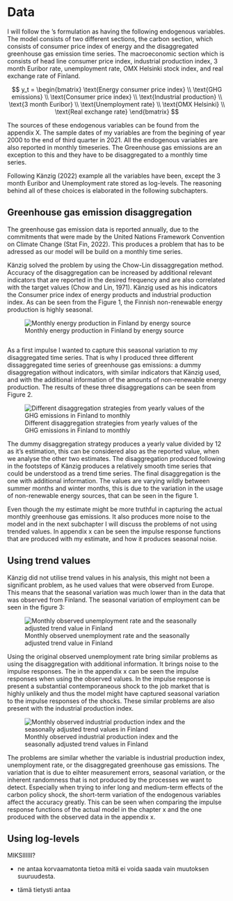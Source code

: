 # Data

I will follow the \citeauthor{kaenzig2022}'s formulation as having the following endogenous variables. The model consists of two different sections, the carbon section, which consists of consumer price index of energy and the disaggregated greenhouse gas emission time series. The macroeconomic section which is consists of head line consumer price index, industrial production index, 3 month Euribor rate, unemployment rate, OMX Helsinki stock index, and real exchange rate of Finland.


$$
y_t =
\begin{bmatrix}
\text{Energy consumer price index} \\
\text{GHG emissions} \\
\text{Consumer price index} \\
\text{Industrial production} \\
\text{3 month Euribor} \\
\text{Unemployment rate} \\
\text{OMX Helsinki} \\
\text{Real exchange rate}
\end{bmatrix}
$$

The sources of these endogenous variables can be found from the appendix X. The sample dates of my variables are from the begining of year 2000 to the end of third quarter in 2021. All the endogenous variables are also reported in monthly timeseries. The Greenhouse gas emissions are an exception to this and they have to be disaggregated to a monthly time series.    

Following Känzig (2022) example all the variables have been, except the 3 month Euribor and Unemployment rate stored as log-levels. The reasoning behind all of these choices is elaborated in the following subchapters.

## Greenhouse gas emission disaggregation

The greenhouse gas emission data is reported annually, due to the commitments that were made by the United Nations Framework Convention on Climate Change (Stat Fin, 2022). This produces a problem that has to be adressed as our model will be build on a monthly time series. 

Känzig solved the problem by using the Chow-Lin dissaggregation method. Accuracy of the disaggregation can be increased by additional relevant indicators that are reported in the desired frequency and are also correlated with the target values (Chow and Lin, 1971). Känzig used as his indicators the Consumer price index of energy products and industrial production index. As can be seen from the Figure 1, the Finnish non-renewable energy production is highly seasonal.   

![Monthly energy production in Finland by energy source](Slide_pictures/energy.png){}

```r



```



As a first impulse I wanted to capture this seasonal variation to my disaggregated time series. That is why I produced three different dissaggregated time series of greenhouse gas emissions: a dummy disaggregation without indicators, with similar indicators that Känzig used, and with the additional information of the amounts of non-renewable energy production. The results of these three disaggregations can be seen from Figure 2.

![Different disaggregation strategies from yearly values of the GHG emissions in Finland to monthly](Slide_pictures/ghg_plot.png){}

The dummy disaggregation strategy produces a yearly value divided by 12 as it's estimation, this can be considered also as the reported value, when we analyse the other two estimates. The disaggregation produced following in the footsteps of Känzig produces a relatively smooth time series that could be understood as a trend time series. The final disaggregation is the one with additional information. The values are varying wildly between summer months and winter months, this is due to the variation in the usage of non-renewable energy sources, that can be seen in the figure 1.

Even though the my estimate might be more truthful in capturing the actual monthly greenhouse gas emissions. It also produces more noise to the model and in the next subchapter I will discuss the problems of not using trended values. In appendix x can be seen the impulse response functions that are produced with my estimate, and how it produces seasonal noise.

## Using trend values

Känzig did not utilise trend values in his analysis, this might not been a significant problem, as he used values that were observed from Europe. This means that the seasonal variation was much lower than in the data that was observed from Finland. The seasonal variation of employment can be seen in the figure 3:

![Monthly observed unemployment rate and the seasonally adjusted trend value in Finland](Slide_pictures/unemp_comparison.png){}

Using the original observed unemployment rate bring similar problems as using the disaggregation with additional information. It brings noise to the impulse responses. The in the appendix x can be seen the impulse responses when using the observed values. In the impulse response is present a substantial contemporaneous shock to the job market that is highly unlikely and thus the model might have captured seasonal variation to the impulse responses of the shocks. These similar problems are also present with the industrial production index.

![Monthly observed industrial production index and the seasonally adjusted trend values in Finland](Slide_pictures/prod_comparison.png){}

The problems are similar whether the variable is industrial production index, unemployment rate, or the disaggregated greenhouse gas emissions. The variation that is due to eihter measurement errors, seasonal variation, or the inherent randomness that is not produced by the processes we want to detect. Especially when trying to infer long and medium-term effects of the carbon policy shock, the short-term variation of the endogenous variables affect the accuracy greatly. This can be seen when comparing the impulse response functions of the actual model in the chapter x and the one produced with the observed data in the appendix x.   

## Using log-levels

MIKSIIIIII? 

- ne antaa korvaamatonta tietoa mitä ei voida saada vain muutoksen suuruudesta.

- tämä tietysti antaa 

\newpage
